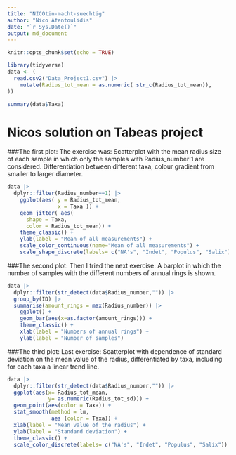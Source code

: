 ```yaml
---
title: "NICOtin-macht-suechtig"
author: "Nico Afentoulidis"
date: "`r Sys.Date()`"
output: md_document
---
```


```r
knitr::opts_chunk$set(echo = TRUE)

library(tidyverse)
data <- (
  read.csv2("Data_Project1.csv") |> 
    mutate(Radius_tot_mean = as.numeric( str_c(Radius_tot_mean)),
))

summary(data$Taxa)
```

# Nicos solution on Tabeas project

###The first plot:
The exercise was: Scatterplot with the mean radius size of each sample in which only the samples with Radius_number 1 are considered. Differentiation between different taxa, colour gradient from smaller to larger diameter.

```r
data |> 
  dplyr::filter(Radius_number==1) |> 
    ggplot(aes( y = Radius_tot_mean, 
                x = Taxa )) +
    geom_jitter( aes(
      shape = Taxa,
      color = Radius_tot_mean)) +
    theme_classic() +
    ylab(label = "Mean of all measurements") +
    scale_color_continuous(name="Mean of all measurements") +
    scale_shape_discrete(labels= c("NA's", "Indet", "Populus", "Salix"))
```


###The second plot:
Then I tried the next exercise: A barplot in which the number of samples with the different numbers of annual rings is shown.

```r
data |> 
  dplyr::filter(str_detect(data$Radius_number,"")) |>  
  group_by(ID) |> 
  summarise(amount_rings = max(Radius_number)) |> 
    ggplot() +
    geom_bar(aes(x=as.factor(amount_rings))) +
    theme_classic() +
    xlab(label = "Numbers of annual rings") +
    ylab(label = "Number of samples")
```


###The third plot:
Last exercise: Scatterplot with dependence of standard deviation on the mean value of the radius, differentiated by taxa, including for each taxa a linear trend line.

```r
data |> 
  dplyr::filter(str_detect(data$Radius_number,"")) |>
  ggplot(aes(x= Radius_tot_mean,
             y= as.numeric(Radius_tot_sd))) +
  geom_point(aes(color = Taxa)) +
  stat_smooth(method = lm,
              aes (color = Taxa)) +
  xlab(label = "Mean value of the radius") +
  ylab(label = "Standard deviation") +
  theme_classic() +
  scale_color_discrete(labels= c("NA's", "Indet", "Populus", "Salix"))
```
